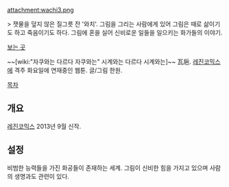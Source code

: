 attachment:wachi3.png

> 잿물을 덮지 않은 질그릇 잔 '와치'. 그림을 그리는 사람에게 있어 그림은 때로 삶이기도 하고 죽음이기도 하다. 그림에 혼을 실어 신비로운 일들을 일으키는 화가들의 이야기.

[http://www.lezhin.com/comic/wachi 보는 곳]

~~[wiki:"자쿠와는 다르다 자쿠와는" 시계와는 다르다 시계와는]~~
瓦巵. [[레진코믹스]]에 격주 화요일에 연재중인 웹툰. 글/그림 한원.

[[목차]]

== 개요 ==
[[레진코믹스]] 2013년 9월 신작.

== 설정 ==
비범한 능력들을 가진 화공들이 존재하는 세계. 그림이 신비한 힘을 가지고 있으며 사람의 생명과도 관련이 있다.
